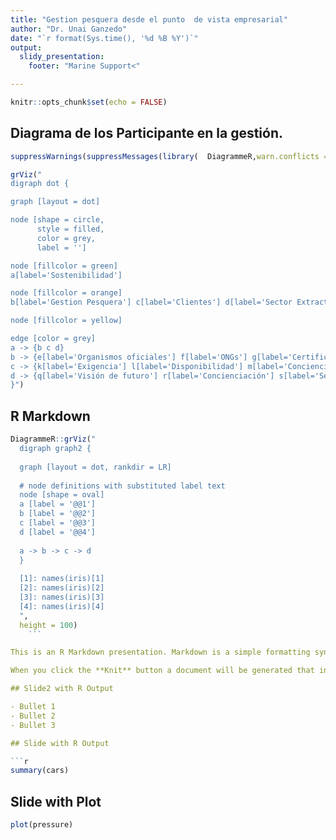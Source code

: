 ```yaml
---
title: "Gestion pesquera desde el punto  de vista empresarial"
author: "Dr. Unai Ganzedo"
date: "`r format(Sys.time(), '%d %B %Y')`"
output:
  slidy_presentation:
    footer: "Marine Support<"

---
```


```r
knitr::opts_chunk$set(echo = FALSE)
```

## Diagrama de los Participante en la gestión.

```r

suppressWarnings(suppressMessages(library(  DiagrammeR,warn.conflicts = FALSE, verbose =  F)))

grViz("
digraph dot {

graph [layout = dot]

node [shape = circle,
      style = filled,
      color = grey,
      label = '']

node [fillcolor = green]
a[label='Sostenibilidad']

node [fillcolor = orange]
b[label='Gestion Pesquera'] c[label='Clientes'] d[label='Sector Extractor']

node [fillcolor = yellow]

edge [color = grey]
a -> {b c d}
b -> {e[label='Organismos oficiales'] f[label='ONGs'] g[label='Certificación']}
c -> {k[label='Exigencia'] l[label='Disponibilidad'] m[label='Concienciación'] }
d -> {q[label='Visión de futuro'] r[label='Concienciación'] s[label='Sensibilidad']}
}")
```



## R Markdown


```r
DiagrammeR::grViz("
  digraph graph2 {
  
  graph [layout = dot, rankdir = LR]
  
  # node definitions with substituted label text
  node [shape = oval]
  a [label = '@@1']
  b [label = '@@2']
  c [label = '@@3']
  d [label = '@@4']
  
  a -> b -> c -> d
  }
  
  [1]: names(iris)[1]
  [2]: names(iris)[2]
  [3]: names(iris)[3]
  [4]: names(iris)[4]
  ", 
  height = 100)
    ```

This is an R Markdown presentation. Markdown is a simple formatting syntax for authoring HTML, PDF, and MS Word documents. For more details on using R Markdown see <http://rmarkdown.rstudio.com>.

When you click the **Knit** button a document will be generated that includes both content as well as the output of any embedded R code chunks within the document.

## Slide2 with R Output

- Bullet 1
- Bullet 2
- Bullet 3

## Slide with R Output

```r
summary(cars)
```

## Slide with Plot

```r
plot(pressure)
```

